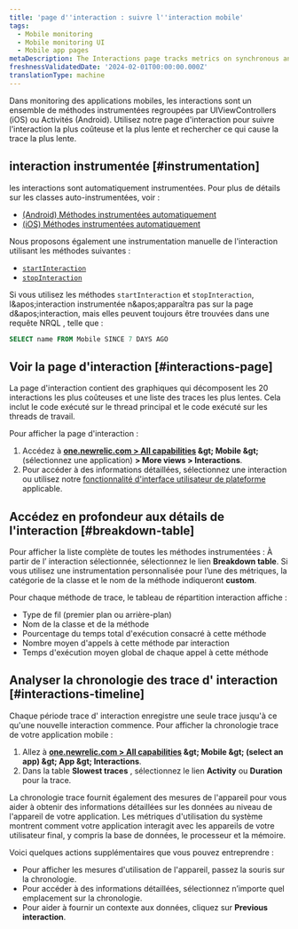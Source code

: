 ```yaml
---
title: 'page d''interaction : suivre l''interaction mobile'
tags:
  - Mobile monitoring
  - Mobile monitoring UI
  - Mobile app pages
metaDescription: The Interactions page tracks metrics on synchronous and asychronous code execution in mobile applications.
freshnessValidatedDate: '2024-02-01T00:00:00.000Z'
translationType: machine
---
```


Dans monitoring des applications mobiles, les interactions sont un ensemble de méthodes instrumentées regroupées par UIViewControllers (iOS) ou Activités (Android). Utilisez notre page d'interaction pour suivre l'interaction la plus coûteuse et la plus lente et rechercher ce qui cause la trace la plus lente.

## interaction instrumentée [#instrumentation]

les interactions sont automatiquement instrumentées. Pour plus de détails sur les classes auto-instrumentées, voir :

* [(Android) Méthodes instrumentées automatiquement](/docs/mobile-monitoring/new-relic-mobile/mobile-sdk/mobile-sdk-api-guide/#method-list)
* [(iOS) Méthodes instrumentées automatiquement](/docs/mobile-monitoring/new-relic-mobile/mobile-sdk/mobile-sdk-api-guide/#method-list-ios)

Nous proposons également une instrumentation manuelle de l'interaction utilisant les méthodes suivantes :

* [`startInteraction`](/docs/mobile-monitoring/new-relic-mobile/mobile-sdk/start-interaction/)
* [`stopInteraction`](/docs/mobile-monitoring/new-relic-mobile/mobile-sdk/stop-interaction/)

Si vous utilisez les méthodes `startInteraction` et `stopInteraction`, l&amp;apos;interaction instrumentée n&amp;apos;apparaîtra pas sur la page d&amp;apos;interaction, mais elles peuvent toujours être trouvées dans une requête NRQL , telle que :

```sql
SELECT name FROM Mobile SINCE 7 DAYS AGO
```

## Voir la page d'interaction [#interactions-page]

La page d'interaction contient des graphiques qui décomposent les 20 interactions les plus coûteuses et une liste des traces les plus lentes. Cela inclut le code exécuté sur le thread principal et le code exécuté sur les threads de travail.

Pour afficher la page d'interaction :

1. Accédez à <DNT>**[one.newrelic.com &gt; All capabilities](https://one.newrelic.com/all-capabilities) &amp;gt; Mobile &amp;gt;**</DNT> (sélectionnez une application) <DNT>**&gt; More views &gt; Interactions**</DNT>.
2. Pour accéder à des informations détaillées, sélectionnez une interaction ou utilisez notre [fonctionnalité d'interface utilisateur de plateforme](/docs/new-relic-solutions/new-relic-one/introduction-new-relic-platform) applicable.

## Accédez en profondeur aux détails de l'interaction [#breakdown-table]

Pour afficher la liste complète de toutes les méthodes instrumentées : À partir de l’ interaction sélectionnée, sélectionnez le lien <DNT>**Breakdown table**</DNT>. Si vous utilisez une instrumentation personnalisée pour l’une des métriques, la catégorie de la classe et le nom de la méthode indiqueront <DNT>**custom**</DNT>.

Pour chaque méthode de trace, le tableau de répartition interaction affiche :

* Type de fil (premier plan ou arrière-plan)
* Nom de la classe et de la méthode
* Pourcentage du temps total d'exécution consacré à cette méthode
* Nombre moyen d'appels à cette méthode par interaction
* Temps d'exécution moyen global de chaque appel à cette méthode

## Analyser la chronologie des trace d' interaction [#interactions-timeline]

Chaque période trace d' interaction enregistre une seule trace jusqu'à ce qu'une nouvelle interaction commence. Pour afficher la chronologie trace de votre application mobile :

1. Allez à <DNT>**[one.newrelic.com &gt; All capabilities](https://one.newrelic.com/all-capabilities) &amp;gt; Mobile &amp;gt; (select an app) &amp;gt; App &amp;gt; Interactions**</DNT>.
2. Dans la table <DNT>**Slowest traces**</DNT> , sélectionnez le lien <DNT>**Activity**</DNT> ou <DNT>**Duration**</DNT> pour la trace.

La chronologie trace fournit également des mesures de l'appareil pour vous aider à obtenir des informations détaillées sur les données au niveau de l'appareil de votre application. Les métriques d'utilisation du système montrent comment votre application interagit avec les appareils de votre utilisateur final, y compris la base de données, le processeur et la mémoire.

Voici quelques actions supplémentaires que vous pouvez entreprendre :

* Pour afficher les mesures d'utilisation de l'appareil, passez la souris sur la chronologie.
* Pour accéder à des informations détaillées, sélectionnez n’importe quel emplacement sur la chronologie.
* Pour aider à fournir un contexte aux données, cliquez sur <DNT>**Previous interaction**</DNT>.